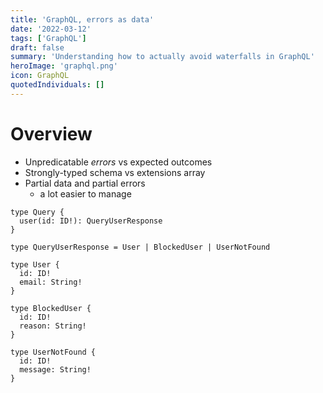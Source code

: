 ```yaml
---
title: 'GraphQL, errors as data'
date: '2022-03-12'
tags: ['GraphQL']
draft: false
summary: 'Understanding how to actually avoid waterfalls in GraphQL'
heroImage: 'graphql.png'
icon: GraphQL
quotedIndividuals: []
---
```


# Overview

- Unpredicatable _errors_ vs expected outcomes
- Strongly-typed schema vs extensions array
- Partial data and partial errors
  - a lot easier to manage

```
type Query {
  user(id: ID!): QueryUserResponse
}

type QueryUserResponse = User | BlockedUser | UserNotFound

type User {
  id: ID!
  email: String!
}

type BlockedUser {
  id: ID!
  reason: String!
}

type UserNotFound {
  id: ID!
  message: String!
}
```
